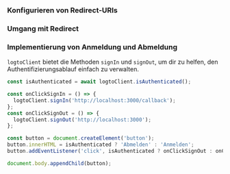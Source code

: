 

### Konfigurieren von Redirect-URIs

<SignInFlowSummary />

<AssumingUrl />

<WebConfigureRedirectUris />

### Umgang mit Redirect

<HandleRedirect />

### Implementierung von Anmeldung und Abmeldung

`logtoClient` bietet die Methoden `signIn` und `signOut`, um dir zu helfen, den Authentifizierungsablauf einfach zu verwalten.

<SignInNote calling=".signIn()" />

```js title="pages/Home.js"
const isAuthenticated = await logtoClient.isAuthenticated();

const onClickSignIn = () => {
  logtoClient.signIn('http://localhost:3000/callback');
};
const onClickSignOut = () => {
  logtoClient.signOut('http://localhost:3000');
};

const button = document.createElement('button');
button.innerHTML = isAuthenticated ? 'Abmelden' : 'Anmelden';
button.addEventListener('click', isAuthenticated ? onClickSignOut : onClickSignIn);

document.body.appendChild(button);
```

<SignOutNote />
